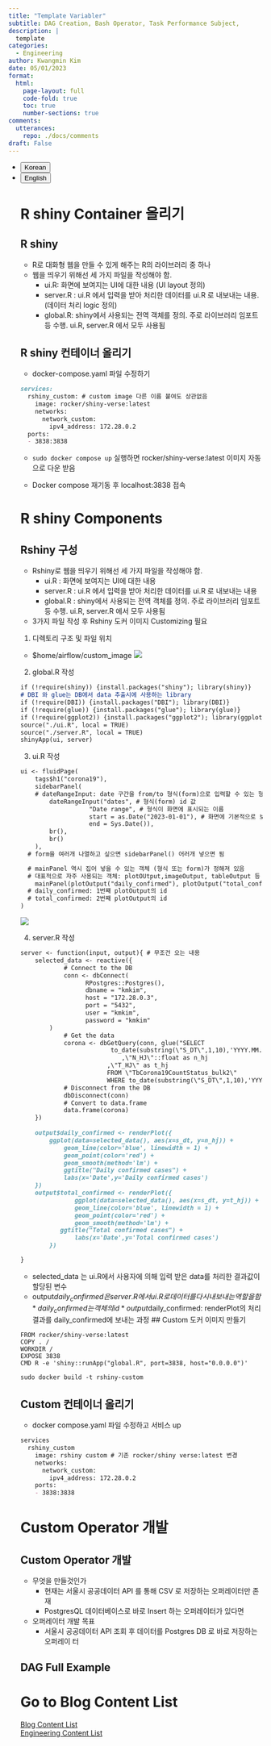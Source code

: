 ```yaml
---
title: "Template Variabler"
subtitle: DAG Creation, Bash Operator, Task Performance Subject, 
description: |
  template
categories:
  - Engineering
author: Kwangmin Kim
date: 05/01/2023
format: 
  html:
    page-layout: full
    code-fold: true
    toc: true
    number-sections: true
comments: 
  utterances: 
    repo: ./docs/comments
draft: False
---
```


<ul class="nav nav-pills" id="language-tab" role="tablist">
  <li class="nav-item" role="presentation">
    <button class="nav-link active" id="Korean-tab" data-bs-toggle="tab" data-bs-target="#Korean" type="button" role="tab" aria-controls="Korean" aria-selected="true">Korean</button>
  </li>
  <li class="nav-item" role="presentation">
    <button class="nav-link" id="English-tab" data-bs-toggle="tab" data-bs-target="#English" type="button" role="tab" aria-controls="knitr" aria-selected="false">English</button>
  </li>

<div class="tab-content" id="language-tabcontent">

<div class="tab-pane fade  show active" id="Korean" role="tabpanel" aria-labelledby="Korean-tab">

# R shiny Container 올리기

## R shiny

* R로 대화형 웹을 만들 수 있게 해주는 R의 라이브러리 중 하나
* 웹을 띄우기 위해선 세 가지 파일을 작성해야 함.
  * ui.R: 화면에 보여지는 UI에 대한 내용 (UI layout 정의)
  * server.R : ui.R 에서 입력을 받아 처리한 데이터를 ui.R 로 내보내는 내용. (데이터 처리 logic 정의)
  * global.R: shiny에서 사용되는 전역 객체를 정의. 주로 라이브러리 임포트 등 수행. ui.R, server.R 에서 모두 사용됨

## R shiny 컨테이너 올리기

* docker-compose.yaml 파일 수정하기

```markdown
services:
  rshiny_custom: # custom image 다른 이름 붙여도 상관없음
    image: rocker/shiny-verse:latest
    networks:
      network_custom:
        ipv4_address: 172.28.0.2
  ports:
  - 3838:3838

```
* `sudo docker compose up` 실행하면 rocker/shiny-verse:latest 이미지 자동으로 다운 받음


* Docker compose 재기동 후 localhost:3838 접속

# R shiny Components

## Rshiny 구성

* Rshiny로 웹을 띄우기 위해선 세 가지 파일을 작성해야 함.
  * ui.R : 화면에 보여지는 UI에 대한 내용
  * server.R : ui.R 에서 입력을 받아 처리한 데이터를 ui.R 로 내보내는 내용
  * global.R : shiny에서 사용되는 전역 객체를 정의. 주로 라이브러리 임포트 등 수행. ui.R, server.R 에서 모두 사용됨
* 3가지 파일 작성 후 Rshiny 도커 이미지 Customizing 필요
1. 디렉토리 구조 및 파일 위치
  * $home/airflow/custom_image
  ![](.././../../../../images/airflow/rshiny_path.PNG)
2. global.R 작성

```markdown
if (!require(shiny)) {install.packages("shiny"); library(shiny)}
# DBI 와 glue는 DB에서 data 추출시에 사용하는 library
if (!require(DBI)) {install.packages("DBI"); library(DBI)} 
if (!require(glue)) {install.packages("glue"); library(glue)}
if (!require(ggplot2)) {install.packages("ggplot2"); library(ggplot2)}
source("./ui.R", local = TRUE)
source("./server.R", local = TRUE)
shinyApp(ui, server)

```

3. ui.R 작성

```markdown
ui <- fluidPage(
	tags$h1("corona19"),
	sidebarPanel(
    # dateRangeInput: date 구간을 from/to 형식(form)으로 입력할 수 있는 형태
		dateRangeInput("dates", # 형식(form) id 값
			       "Date range", # 형식이 화면에 표시되는 이름
			       start = as.Date("2023-01-01"), # 화면에 기본적으로 보여질 날짜
			       end = Sys.Date()),
		br(),
		br()
	),
  # form을 여러개 나열하고 싶으면 sidebarPanel() 어러개 넣으면 됨

  # mainPanel 역시 집어 넣을 수 있는 객체 (형식 또는 form)가 정해져 있음
  # 대표적으로 자주 사용되는 객체: plotOUtput,imageOutput, tableOutput 등
	mainPanel(plotOutput("daily_confirmed"), plotOutput("total_confirmed"))
  # daily_confirmed: 1번째 plotOutput의 id
  # total_confirmed: 2번째 plotOutput의 id
)
```
![](../../../../../images/airflow/rshiny_layout.PNG)

4. server.R  작성

```markdown
server <- function(input, output){ # 무조건 오는 내용
	selected_data <- reactive({
        	# Connect to the DB
        	conn <- dbConnect(
                  RPostgres::Postgres(),
                  dbname = "kmkim",
                  host = "172.28.0.3",
                  port = "5432",
                  user = "kmkim",
                  password = "kmkim"
		)
        	# Get the data
        	corona <- dbGetQuery(conn, glue("SELECT 
						 to_date(substring(\"S_DT\",1,10),'YYYY.MM.DD') as s_dt
					       	,\"N_HJ\"::float as n_hj
						,\"T_HJ\" as t_hj
						FROM \"TbCorona19CountStatus_bulk2\" 
						WHERE to_date(substring(\"S_DT\",1,10),'YYYY.MM.DD') BETWEEN '{format(input$dates[1])}' AND '{format(input$dates[2])}'"))
        	# Disconnect from the DB
        	dbDisconnect(conn)
        	# Convert to data.frame
        	data.frame(corona)
	})
	
	output$daily_confirmed <- renderPlot({
		ggplot(data=selected_data(), aes(x=s_dt, y=n_hj)) + 
			geom_line(color='blue', linewidth = 1) + 
			geom_point(color='red') + 
			geom_smooth(method='lm') +
			ggtitle("Daily confirmed cases") +
			labs(x='Date',y='Daily confirmed cases')
	})
	output$total_confirmed <- renderPlot({
               ggplot(data=selected_data(), aes(x=s_dt, y=t_hj)) +
               geom_line(color='blue', linewidth = 1) +
               geom_point(color='red') +
               geom_smooth(method='lm') +
	       ggtitle("Total confirmed cases") +
               labs(x='Date',y='Total confirmed cases')
        })

}

```

* selected_data 는 ui.R에서 사용자에 의해 입력 받은 data를 처리한 결과값이 할당된 변수
* output$daily_confirmed 은 server.R에서 ui.R로 데이터를 다시 내보내는 역할을 함
  * daily_confirmed 는 객체의 id
  * output$daily_confirmed: renderPlot의 처리 결과를 daily_confirmed에 보내는 과정
## Custom 도커 이미지 만들기

```docker
FROM rocker/shiny-verse:latest
COPY . /
WORKDIR /
EXPOSE 3838
CMD R -e 'shiny::runApp("global.R", port=3838, host="0.0.0.0")'

```

```markdown
sudo docker build -t rshiny-custom
```
## Custom 컨테이너 올리기

* docker compose.yaml 파일 수정하고 서비스 up

```markdown
services
  rshiny_custom
    image: rshiny custom # 기존 rocker/shiny verse:latest 변경
    networks:
      network_custom:
        ipv4_address: 172.28.0.2
    ports:
    - 3838:3838


```

# Custom Operator 개발

## Custom Operator 개발
* 무엇을 만들것인가
  * 현재는 서울시 공공데이터 API 를 통해 CSV 로 저장하는 오퍼레이터만 존재
  * PostgresQL 데이터베이스로 바로 Insert 하는 오퍼레이터가 있다면
* 오퍼레이터 개발 목표
  * 서울시 공공데이터 API 조회 후 데이터를 Postgres DB 로 바로 저장하는 오퍼레이
터

## DAG Full Example


</div>

<div class="tab-pane fade" id="English" role="tabpanel" aria-labelledby="English-tab">


</div>

# Go to Blog Content List

[Blog Content List](../../content_list.qmd)  
[Engineering Content List](../../Engineering/guide_map/index.qmd)
